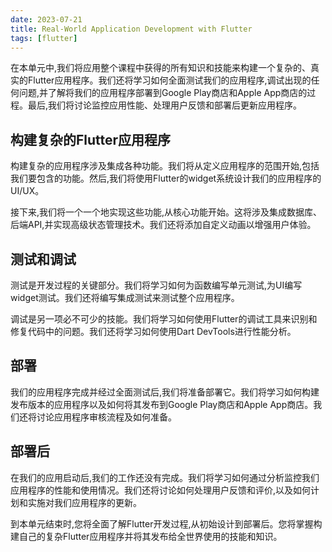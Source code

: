 ```yaml
---
date: 2023-07-21
title: Real-World Application Development with Flutter
tags: [flutter]
---
```


在本单元中,我们将应用整个课程中获得的所有知识和技能来构建一个复杂的、真实的Flutter应用程序。我们还将学习如何全面测试我们的应用程序,调试出现的任何问题,并了解将我们的应用程序部署到Google Play商店和Apple App商店的过程。最后,我们将讨论监控应用性能、处理用户反馈和部署后更新应用程序。

## 构建复杂的Flutter应用程序

构建复杂的应用程序涉及集成各种功能。我们将从定义应用程序的范围开始,包括我们要包含的功能。然后,我们将使用Flutter的widget系统设计我们的应用程序的UI/UX。

接下来,我们将一个一个地实现这些功能,从核心功能开始。这将涉及集成数据库、后端API,并实现高级状态管理技术。我们还将添加自定义动画以增强用户体验。

## 测试和调试

测试是开发过程的关键部分。我们将学习如何为函数编写单元测试,为UI编写widget测试。我们还将编写集成测试来测试整个应用程序。

调试是另一项必不可少的技能。我们将学习如何使用Flutter的调试工具来识别和修复代码中的问题。我们还将学习如何使用Dart DevTools进行性能分析。

## 部署

我们的应用程序完成并经过全面测试后,我们将准备部署它。我们将学习如何构建发布版本的应用程序以及如何将其发布到Google Play商店和Apple App商店。我们还将讨论应用程序审核流程及如何准备。

## 部署后

在我们的应用启动后,我们的工作还没有完成。我们将学习如何通过分析监控我们应用程序的性能和使用情况。我们还将讨论如何处理用户反馈和评价,以及如何计划和实施对我们应用程序的更新。

到本单元结束时,您将全面了解Flutter开发过程,从初始设计到部署后。您将掌握构建自己的复杂Flutter应用程序并将其发布给全世界使用的技能和知识。
